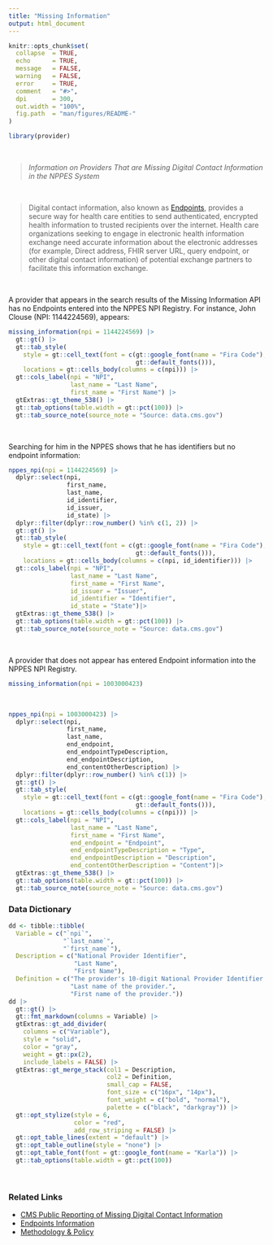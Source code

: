 ```yaml
---
title: "Missing Information"
output: html_document
---
```


```r
knitr::opts_chunk$set(
  collapse  = TRUE,
  echo      = TRUE, 
  message   = FALSE, 
  warning   = FALSE,
  error     = TRUE,
  comment   = "#>",
  dpi       = 300, 
  out.width = "100%",
  fig.path  = "man/figures/README-"
)
```

```r
library(provider)
```

<br>

  > *Information on Providers That are Missing Digital Contact Information in the NPPES System*

<br>

> Digital contact information, also known as [Endpoints](https://nppes.cms.hhs.gov/webhelp/nppeshelp/HEALTH%20INFORMATION%20EXCHANGE.html), 
> provides a secure way for health care entities to send authenticated, encrypted health information to trusted recipients over the internet. 
> Health care organizations seeking to engage in electronic health information exchange need accurate information about the electronic addresses 
> (for example, Direct address, FHIR server URL, query endpoint, or other digital contact information) of potential exchange partners to 
> facilitate this information exchange.

<br>

A provider that appears in the search results of the Missing Information API has no Endpoints entered into the NPPES NPI Registry. For instance, John Clouse (NPI: 1144224569), appears:


```r
missing_information(npi = 1144224569) |> 
  gt::gt() |> 
  gt::tab_style(
    style = gt::cell_text(font = c(gt::google_font(name = "Fira Code"), 
                                   gt::default_fonts())),
    locations = gt::cells_body(columns = c(npi))) |> 
  gt::cols_label(npi = "NPI", 
                 last_name = "Last Name", 
                 first_name = "First Name") |> 
  gtExtras::gt_theme_538() |> 
  gt::tab_options(table.width = gt::pct(100)) |> 
  gt::tab_source_note(source_note = "Source: data.cms.gov")
```

<br>

Searching for him in the NPPES shows that he has identifiers but no endpoint information:

```r
nppes_npi(npi = 1144224569) |> 
  dplyr::select(npi, 
                first_name, 
                last_name, 
                id_identifier, 
                id_issuer, 
                id_state) |> 
  dplyr::filter(dplyr::row_number() %in% c(1, 2)) |> 
  gt::gt() |> 
  gt::tab_style(
    style = gt::cell_text(font = c(gt::google_font(name = "Fira Code"), 
                                   gt::default_fonts())),
    locations = gt::cells_body(columns = c(npi, id_identifier))) |> 
  gt::cols_label(npi = "NPI", 
                 last_name = "Last Name", 
                 first_name = "First Name",
                 id_issuer = "Issuer",
                 id_identifier = "Identifier",
                 id_state = "State")|> 
  gtExtras::gt_theme_538() |> 
  gt::tab_options(table.width = gt::pct(100)) |> 
  gt::tab_source_note(source_note = "Source: data.cms.gov")
```

<br>

A provider that does not appear has entered Endpoint information into the NPPES NPI Registry.

```r
missing_information(npi = 1003000423)
```


<br>

```r
nppes_npi(npi = 1003000423) |> 
  dplyr::select(npi, 
                first_name, 
                last_name, 
                end_endpoint,
                end_endpointTypeDescription,
                end_endpointDescription,
                end_contentOtherDescription) |> 
  dplyr::filter(dplyr::row_number() %in% c(1)) |> 
  gt::gt() |> 
  gt::tab_style(
    style = gt::cell_text(font = c(gt::google_font(name = "Fira Code"), 
                                   gt::default_fonts())),
    locations = gt::cells_body(columns = c(npi))) |> 
  gt::cols_label(npi = "NPI", 
                 last_name = "Last Name", 
                 first_name = "First Name",
                 end_endpoint = "Endpoint",
                 end_endpointTypeDescription = "Type",
                 end_endpointDescription = "Description",
                 end_contentOtherDescription = "Content")|> 
  gtExtras::gt_theme_538() |> 
  gt::tab_options(table.width = gt::pct(100)) |> 
  gt::tab_source_note(source_note = "Source: data.cms.gov")
```


### Data Dictionary

```r
dd <- tibble::tibble(
  Variable = c("`npi`", 
               "`last_name`", 
               "`first_name`"),
  Description = c("National Provider Identifier", 
                  "Last Name", 
                  "First Name"),
  Definition = c("The provider's 10-digit National Provider Identifier.", 
                 "Last name of the provider.", 
                 "First name of the provider."))
dd |> 
  gt::gt() |> 
  gt::fmt_markdown(columns = Variable) |> 
  gtExtras::gt_add_divider(
    columns = c("Variable"), 
    style = "solid",
    color = "gray",
    weight = gt::px(2),
    include_labels = FALSE) |> 
  gtExtras::gt_merge_stack(col1 = Description, 
                           col2 = Definition,
                           small_cap = FALSE,
                           font_size = c("16px", "14px"),
                           font_weight = c("bold", "normal"),
                           palette = c("black", "darkgray")) |> 
  gt::opt_stylize(style = 6, 
                  color = "red", 
                  add_row_striping = FALSE) |> 
  gt::opt_table_lines(extent = "default") |>
  gt::opt_table_outline(style = "none") |> 
  gt::opt_table_font(font = gt::google_font(name = "Karla")) |> 
  gt::tab_options(table.width = gt::pct(100))
```

<br>

### Related Links

   - [CMS Public Reporting of Missing Digital Contact Information](https://data.cms.gov/provider-compliance/public-reporting-of-missing-digital-contact-information)
   - [Endpoints Information](https://nppes.cms.hhs.gov/webhelp/nppeshelp/HEALTH%20INFORMATION%20EXCHANGE.html)
   - [Methodology & Policy](https://data.cms.gov/sites/default/files/2021-12/8eb2b4bf-6e5f-4e05-bcdb-39c07ad8f77a/Missing_Digital_Contact_Info_Methods%20.pdf)

<br><br>
